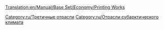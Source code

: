 [[Translation:en/Manual/Base Set/Economy/Printing Works]]

{{ru/Промышленность| имя=Типография
| Изображение=Printworks.png
| Климат=[[ru/Manual/Климат#Субарктический|Субарктический]]
| Принимает=[[ru/Manual/Base Set/Economy/Бумага|бумага]]
| Производит=[[ru/Manual/Base Set/Economy/Товары|товары]]
| Примечания=отсутствует в других [[ru/Manual/Климат|климатах]]
}}

{{ru/Navbox Промышленность}}

[[Category:ru/Третичные отрасли]]
[[Category:ru/Отрасли субарктического климата]]